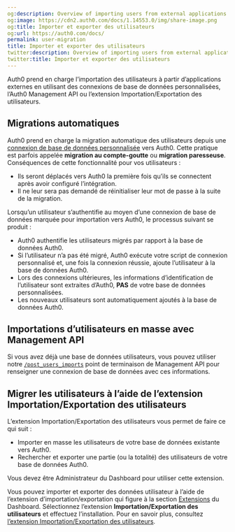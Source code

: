 ```yaml
---
og:description: Overview of importing users from external applications into Auth0.
og:image: https://cdn2.auth0.com/docs/1.14553.0/img/share-image.png
og:title: Importer et exporter des utilisateurs
og:url: https://auth0.com/docs/
permalink: user-migration
title: Importer et exporter des utilisateurs
twitter:description: Overview of importing users from external applications into Auth0.
twitter:title: Importer et exporter des utilisateurs
---
```


Auth0 prend en charge l’importation des utilisateurs à partir d’applications externes en utilisant des connexions de base de données personnalisées, l’Auth0 Management API ou l’extension Importation/Exportation des utilisateurs.

## Migrations automatiques

Auth0 prend en charge la migration automatique des utilisateurs depuis une [connexion de base de données personnalisée](/connections/database/custom-db) vers Auth0. Cette pratique est parfois appelée **migration au compte-goutte** ou **migration paresseuse**. Conséquences de cette fonctionnalité pour vos utilisateurs :

* Ils seront déplacés vers Auth0 la première fois qu’ils se connectent après avoir configuré l’intégration.
* Il ne leur sera pas demandé de réinitialiser leur mot de passe à la suite de la migration.



Lorsqu’un utilisateur s’authentifie au moyen d’une connexion de base de données marquée pour importation vers Auth0, le processus suivant se produit :

* Auth0 authentifie les utilisateurs migrés par rapport à la base de données Auth0.
* Si l’utilisateur n’a pas été migré, Auth0 exécute votre script de connexion personnalisé et, une fois la connexion réussie, ajoute l’utilisateur à la base de données Auth0.
* Lors des connexions ultérieures, les informations d’identification de l’utilisateur sont extraites d’Auth0, **PAS** de votre base de données personnalisées.
* Les nouveaux utilisateurs sont automatiquement ajoutés à la base de données Auth0.

## Importations d’utilisateurs en masse avec Management API

Si vous avez déjà une base de données utilisateurs, vous pouvez utiliser notre [`/post_users_imports`](/api/management/v2#!/Jobs/post_users_imports) point de terminaison de Management API pour renseigner une connexion de base de données avec ces informations.

## Migrer les utilisateurs à l’aide de l’extension Importation/Exportation des utilisateurs

L’extension Importation/Exportation des utilisateurs vous permet de faire ce qui suit :

* Importer en masse les utilisateurs de votre base de données existante vers Auth0.
* Rechercher et exporter une partie (ou la totalité) des utilisateurs de votre base de données Auth0.

Vous devez être Administrateur du Dashboard pour utiliser cette extension.

Vous pouvez importer et exporter des données utilisateur à l’aide de l’extension d’importation/exportation qui figure à la section [Extensions](%24%7Bmanage_url%7D/#/extensions) du Dashboard. Sélectionnez l’extension **Importation/Exportation des utilisateurs** et effectuez l’installation. Pour en savoir plus, consultez [l’extension Importation/Exportation des utilisateurs](/extensions/user-import-export-extension).